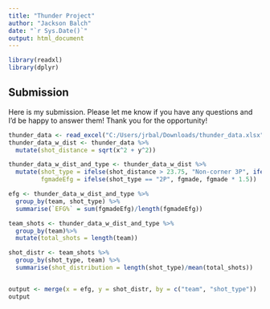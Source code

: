 ---
title: "Thunder Project"
author: "Jackson Balch"
date: "`r Sys.Date()`"
output: html_document
---

```{r setup, include=FALSE}
library(readxl)
library(dplyr)
```
## Submission

Here is my submission. Please let me know if you have any questions and I'd be happy to answer them!
Thank you for the opportunity!

```{r}
thunder_data <- read_excel("C:/Users/jrbal/Downloads/thunder_data.xlsx")
thunder_data_w_dist <- thunder_data %>%
  mutate(shot_distance = sqrt(x^2 + y^2))

thunder_data_w_dist_and_type <- thunder_data_w_dist %>%
  mutate(shot_type = ifelse(shot_distance > 23.75, "Non-corner 3P", ifelse(y < 7.8, ifelse(abs(x) > 22, "Corner 3P", "2P"), "2P")), 
         fgmadeEfg = ifelse(shot_type == "2P", fgmade, fgmade * 1.5))

efg <- thunder_data_w_dist_and_type %>%
  group_by(team, shot_type) %>%
  summarise(`EFG%` = sum(fgmadeEfg)/length(fgmadeEfg))

team_shots <- thunder_data_w_dist_and_type %>%
  group_by(team)%>%
  mutate(total_shots = length(team))

shot_distr <- team_shots %>%
  group_by(shot_type, team) %>%
  summarise(shot_distribution = length(shot_type)/mean(total_shots))


output <- merge(x = efg, y = shot_distr, by = c("team", "shot_type"))
output
```


